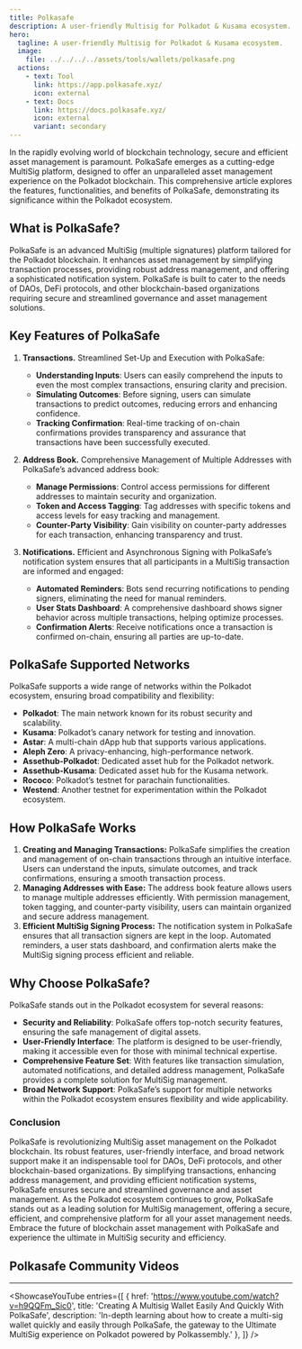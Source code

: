 ```yaml
---
title: Polkasafe
description: A user-friendly Multisig for Polkadot & Kusama ecosystem.
hero:
  tagline: A user-friendly Multisig for Polkadot & Kusama ecosystem.
  image: 
    file: ../../../../assets/tools/wallets/polkasafe.png
  actions:
    - text: Tool
      link: https://app.polkasafe.xyz/
      icon: external
    - text: Docs
      link: https://docs.polkasafe.xyz/
      icon: external
      variant: secondary
---
```



In the rapidly evolving world of blockchain technology, secure and efficient asset management is paramount. PolkaSafe emerges as a cutting-edge MultiSig platform, designed to offer an unparalleled asset management experience on the Polkadot blockchain. This comprehensive article explores the features, functionalities, and benefits of PolkaSafe, demonstrating its significance within the Polkadot ecosystem.

## What is PolkaSafe?
PolkaSafe is an advanced MultiSig (multiple signatures) platform tailored for the Polkadot blockchain. It enhances asset management by simplifying transaction processes, providing robust address management, and offering a sophisticated notification system. PolkaSafe is built to cater to the needs of DAOs, DeFi protocols, and other blockchain-based organizations requiring secure and streamlined governance and asset management solutions.

## Key Features of PolkaSafe
1. **Transactions.** Streamlined Set-Up and Execution with PolkaSafe:
    - **Understanding Inputs**: Users can easily comprehend the inputs to even the most complex transactions, ensuring clarity and precision.
    - **Simulating Outcomes**: Before signing, users can simulate transactions to predict outcomes, reducing errors and enhancing confidence.
    - **Tracking Confirmation**: Real-time tracking of on-chain confirmations provides transparency and assurance that transactions have been successfully executed.

2. **Address Book.** Comprehensive Management of Multiple Addresses with PolkaSafe’s advanced address book:
    - **Manage Permissions**: Control access permissions for different addresses to maintain security and organization.
    - **Token and Access Tagging**: Tag addresses with specific tokens and access levels for easy tracking and management.
    - **Counter-Party Visibility**: Gain visibility on counter-party addresses for each transaction, enhancing transparency and trust.

3. **Notifications.** Efficient and Asynchronous Signing with PolkaSafe’s notification system ensures that all participants in a MultiSig transaction are informed and engaged:
    - **Automated Reminders**: Bots send recurring notifications to pending signers, eliminating the need for manual reminders.
    - **User Stats Dashboard**: A comprehensive dashboard shows signer behavior across multiple transactions, helping optimize processes.
    - **Confirmation Alerts**: Receive notifications once a transaction is confirmed on-chain, ensuring all parties are up-to-date.

## PolkaSafe Supported Networks
PolkaSafe supports a wide range of networks within the Polkadot ecosystem, ensuring broad compatibility and flexibility:
- **Polkadot**: The main network known for its robust security and scalability.
- **Kusama**: Polkadot’s canary network for testing and innovation.
- **Astar**: A multi-chain dApp hub that supports various applications.
- **Aleph Zero**: A privacy-enhancing, high-performance network.
- **Assethub-Polkadot**: Dedicated asset hub for the Polkadot network.
- **Assethub-Kusama**: Dedicated asset hub for the Kusama network.
- **Rococo**: Polkadot’s testnet for parachain functionalities.
- **Westend**: Another testnet for experimentation within the Polkadot ecosystem.

## How PolkaSafe Works
1. **Creating and Managing Transactions:** PolkaSafe simplifies the creation and management of on-chain transactions through an intuitive interface. Users can understand the inputs, simulate outcomes, and track confirmations, ensuring a smooth transaction process.
2. **Managing Addresses with Ease:** The address book feature allows users to manage multiple addresses efficiently. With permission management, token tagging, and counter-party visibility, users can maintain organized and secure address management.
3. **Efficient MultiSig Signing Process:** The notification system in PolkaSafe ensures that all transaction signers are kept in the loop. Automated reminders, a user stats dashboard, and confirmation alerts make the MultiSig signing process efficient and reliable.

## Why Choose PolkaSafe?
PolkaSafe stands out in the Polkadot ecosystem for several reasons:
- **Security and Reliability**: PolkaSafe offers top-notch security features, ensuring the safe management of digital assets.
- **User-Friendly Interface**: The platform is designed to be user-friendly, making it accessible even for those with minimal technical expertise.
- **Comprehensive Feature Set**: With features like transaction simulation, automated notifications, and detailed address management, PolkaSafe provides a complete solution for MultiSig management.
- **Broad Network Support**: PolkaSafe’s support for multiple networks within the Polkadot ecosystem ensures flexibility and wide applicability.

### Conclusion
PolkaSafe is revolutionizing MultiSig asset management on the Polkadot blockchain. Its robust features, user-friendly interface, and broad network support make it an indispensable tool for DAOs, DeFi protocols, and other blockchain-based organizations. By simplifying transactions, enhancing address management, and providing efficient notification systems, PolkaSafe ensures secure and streamlined governance and asset management.
As the Polkadot ecosystem continues to grow, PolkaSafe stands out as a leading solution for MultiSig management, offering a secure, efficient, and comprehensive platform for all your asset management needs. Embrace the future of blockchain asset management with PolkaSafe and experience the ultimate in MultiSig security and efficiency.

## Polkasafe Community Videos
--------------
<ShowcaseYouTube
  entries={[
    {
      href: 'https://www.youtube.com/watch?v=h9QQFm_Sic0',
      title: 'Creating A Multisig Wallet Easily And Quickly With PolkaSafe',
      description: 'In-depth learning about how to create a multi-sig wallet quickly and easily through PolkaSafe, the gateway to the Ultimate MultiSig experience on Polkadot powered by Polkassembly.'
    },
  ]} />
